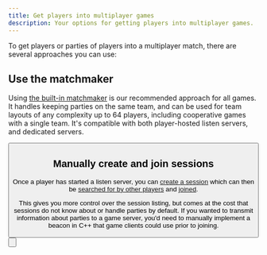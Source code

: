 ```yaml
---
title: Get players into multiplayer games
description: Your options for getting players into multiplayer games.
---
```



To get players or parties of players into a multiplayer match, there are several approaches you can use:

## Use the matchmaker

Using [the built-in matchmaker](../matchmaking/index.md) is our recommended approach for all games. It handles keeping parties on the same team, and can be used for team layouts of any complexity up to 64 players, including cooperative games with a single team. It's compatible with both player-hosted listen servers, and dedicated servers.

<Button
  href="../../matchmaking/blueprints/"
  text="View matchmaking documentation"
/>

## Manually create and join sessions

Once a player has started a listen server, you can [create a session](../ossv1/sessions/creating.mdx) which can then be [searched for by other players](../ossv1/sessions/finding.mdx) and [joined](../ossv1/sessions/joining.mdx).

This gives you more control over the session listing, but comes at the cost that sessions do not know about or handle parties by default. If you wanted to transmit information about parties to a game server, you'd need to manually implement a beacon in C++ that game clients could use prior to joining.

<Button
  href="../ossv1/sessions/creating"
  text="View online subsystem APIs for sessions"
/>
